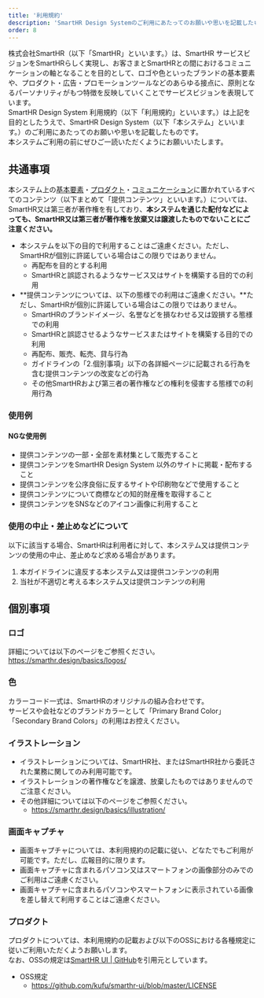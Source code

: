 ```yaml
---
title: '利用規約'
description: 'SmartHR Design Systemのご利用にあたってのお願いや思いを記載したものです。本システムご利用の前にぜひご一読いただくようにお願いいたします。'
order: 8
---
```



株式会社SmartHR（以下「SmartHR」といいます。）は、SmartHR サービスビジョンをSmartHRらしく実現し、お客さまとSmartHRとの間におけるコミュニケーションの軸となることを目的として、ロゴや色といったブランドの基本要素や、プロダクト・広告・プロモーションツールなどのあらゆる接点に、原則となるパーソナリティがもつ特徴を反映していくことでサービスビジョンを表現しています。  
SmartHR Design System 利用規約（以下「利用規約」といいます。）は上記を目的としたうえで、SmartHR Design System（以下「本システム」といいます。）のご利用にあたってのお願いや思いを記載したものです。  
本システムご利用の前にぜひご一読いただくようにお願いいたします。


## 共通事項
本システム上の[基本要素](/basics/)・[プロダクト](/products/)・[コミュニケーション](/communication/)に置かれているすべてのコンテンツ（以下まとめて「提供コンテンツ」といいます。）については、SmartHR又は第三者が著作権を有しており、**本システムを通じた配付などによっても、SmartHR又は第三者が著作権を放棄又は譲渡したものでないことにご注意ください。**

-  本システムを以下の目的で利用することはご遠慮ください。ただし、SmartHRが個別に許諾している場合はこの限りではありません。  
    - 再配布を目的とする利用
    - SmartHRと誤認されるようなサービス又はサイトを構築する目的での利用
- **提供コンテンツについては、以下の態様での利用はご遠慮ください。**ただし、SmartHRが個別に許諾している場合はこの限りではありません。  
    - SmartHRのブランドイメージ、名誉などを損なわせる又は毀損する態様での利用
    - SmartHRと誤認させるようなサービスまたはサイトを構築する目的での利用
    - 再配布、販売、転売、貸与行為
    - ガイドラインの「2.個別事項」以下の各詳細ページに記載される行為を含む提供コンテンツの改変などの行為
    - その他SmartHRおよび第三者の著作権などの権利を侵害する態様での利用行為

### 使用例
#### NGな使用例
- 提供コンテンツの一部・全部を素材集として販売すること
- 提供コンテンツをSmartHR Design System 以外のサイトに掲載・配布すること
- 提供コンテンツを公序良俗に反するサイトや印刷物などで使用すること
- 提供コンテンツについて商標などの知的財産権を取得すること
- 提供コンテンツをSNSなどのアイコン画像に利用すること

### 使用の中止・差止めなどについて

以下に該当する場合、SmartHRは利用者に対して、本システム又は提供コンテンツの使用の中止、差止めなど求める場合があります。  

1. 本ガイドラインに違反する本システム又は提供コンテンツの利用  
2. 当社が不適切と考える本システム又は提供コンテンツの利用

## 個別事項

### ロゴ
詳細については以下のページをご参照ください。  
https://smarthr.design/basics/logos/

### 色
カラーコード一式は、SmartHRのオリジナルの組み合わせです。  
サービスや会社などのブランドカラーとして「Primary Brand Color」「Secondary Brand Colors」の利用はお控えください。

### イラストレーション
- イラストレーションについては、SmartHR社、またはSmartHR社から委託された業務に関してのみ利用可能です。 
- イラストレーションの著作権などを譲渡、放棄したものではありませんのでご注意ください。 
- その他詳細については以下のページをご参照ください。
    - https://smarthr.design/basics/illustration/

### 画面キャプチャ
- 画面キャプチャについては、本利用規約の記載に従い、どなたでもご利用が可能です。ただし、広報目的に限ります。  
- 画面キャプチャに含まれるパソコン又はスマートフォンの画像部分のみでのご利用はご遠慮ください。  
- 画面キャプチャに含まれるパソコンやスマートフォンに表示されている画像を差し替えて利用することはご遠慮ください。  


### プロダクト
プロダクトについては、本利用規約の記載および以下のOSSにおける各種規定に従いご利用いただくようお願いします。  
なお、OSSの規定は<a href ="https://github.com/kufu/smarthr-ui/" target="_blank">SmartHR UI | GitHub</a>を引用元としています。

- OSS規定
  - <a href="https://github.com/kufu/smarthr-ui/blob/master/LICENSE" target="_blank">https://github.com/kufu/smarthr-ui/blob/master/LICENSE</a>




